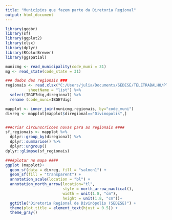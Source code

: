 ```yaml
---
title: "Municípios que fazem parte da Diretoria Regional"
output: html_document
---
```




```r
library(geobr)
library(sf)
library(ggplot2)
library(xlsx)
library(dplyr)
library(RColorBrewer)
library(ggspatial)

municmg <- read_municipality(code_muni = 31)
mg <- read_state(code_state = 31)

### dados das regionais ###
regionais <- read.xlsx("C:/Users/julia/Documents/SEDESE/TELETRABALHO/Planejamento 2021/regionais.xlsx", 
          sheetName = "list") %>% 
  select(IBGE7dig,diregional) %>% 
  rename (code_muni=IBGE7dig)

mapplot <- inner_join(municmg,regionais, by="code_muni")
divreg <- mapplot[mapplot$diregional=="Divinopolis",] 


###criar circunscricoes novas para as regionais ####
sf_regionais <- mapplot %>% 
  dplyr::group_by(diregional) %>% 
  dplyr::summarise() %>% 
  dplyr::ungroup()
dplyr::glimpse(sf_regionais)

```



```r
####plotar no mapa ####
ggplot (mapplot)+
  geom_sf(data = divreg, fill = "salmon1") +
  geom_sf(fill = "transparent") +
  annotation_scale(location = "bl") +
  annotation_north_arrow(location="tl", 
                         style = north_arrow_nautical(),
                         width = unit(1.8, "cm"),
                         height = unit(1.8, "cm"))+
  ggtitle("Diretoria Regional de Divinópolis (SEDESE)") +
  theme(plot.title = element_text(hjust = 0.5)) +
  theme_gray()
```




